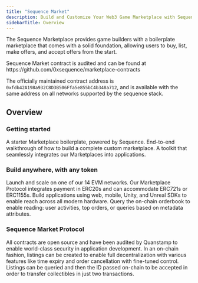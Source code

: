 ```yaml
---
title: "Sequence Market"
description: Build and Customize Your Web3 Game Marketplace with Sequence Marketplace.
sidebarTitle: Overview
---
```


The Sequence Marketplace provides game builders with a boilerplate marketplace that comes with a solid foundation, allowing users to buy, list, make offers, and accept offers from the start.

<Tip>
Sequence Market contract is audited and can be found at https://github.com/0xsequence/marketplace-contracts

The officially maintained contract address is `0xfdb42A198a932C8D3B506Ffa5e855bC4b348a712`, and is available with the same address on all networks supported by the sequence stack.
</Tip>

## Overview 

### Getting started
<CardGroup cols={2}>
  <Card title="Starter Boilerplate" icon="play" href="/solutions/marketplaces/custom-marketplace/starter">
    A starter Marketplace boilerplate, powered by Sequence.
  </Card>
  <Card title="End-2-End Guide" icon="book" href="/guides/custom-marketplace">
    End-to-end walkthrough of how to build a complete custom marketplace.
  </Card>
  <Card title="Marketplace SDK" icon="hammer" href="/sdk/marketplace-sdk/overview">
    A toolkit that seamlessly integrates our Marketplaces into applications.
  </Card>
</CardGroup>

### Build anywhere, with any token
<CardGroup cols={2}>
  <Card title="Network" icon="globe" href="https://status.sequence.info">
    Launch and scale on one of our 14 EVM networks.
  </Card>
  <Card title="Token Protocols" icon="wallet" href="https://github.com/0xsequence/contracts-library/tree/master/src/tokens">
    Our Marketplace Protocol integrates payment in ERC20s and can accommodate ERC721s or ERC1155s.
  </Card>
  <Card title="Cross Platform" icon="mobile" href="/solutions/monetization-overview#sequence-marketplaces">
    Build applications using web, mobile, Unity, and Unreal SDKs to enable reach across all modern hardware.
  </Card>
  <Card title="Marketplace API" icon="server" href="/api-references/marketplace/overview">
    Query the on-chain orderbook to enable reading: user activities, top orders, or queries based on metadata attributes.
  </Card>
</CardGroup>

### Sequence Market Protocol
<CardGroup cols={2}>
  <Card title="Open Source and Audited" icon="code-branch" href="https://github.com/0xsequence/contracts-library/?tab=readme-ov-file">
    All contracts are open source and have been audited by Quanstamp to enable world-class security in application development.
  </Card>
  <Card title="Creating Listings" icon="plus" href="/api-references/marketplace/examples/orderbook-transactions#create-a-request">
    In an on-chain fashion, listings can be created to enable full decentralization with various features like time expiry and order cancellation with fine-tuned control.
  </Card>
  <Card title="Accepting Listings" icon="check" href="/api-references/marketplace/examples/orderbook-transactions#accept-a-request">
    Listings can be queried and then the ID passed on-chain to be accepted in order to transfer collectibles in just two transactions.
  </Card>
</CardGroup>